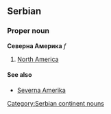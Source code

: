 ==Serbian==
===Proper noun===
'''Северна Америка''' ''f''
#[[North America]]
====See also====
*[[Severna Amerika]]
[[Category:Serbian continent nouns]]